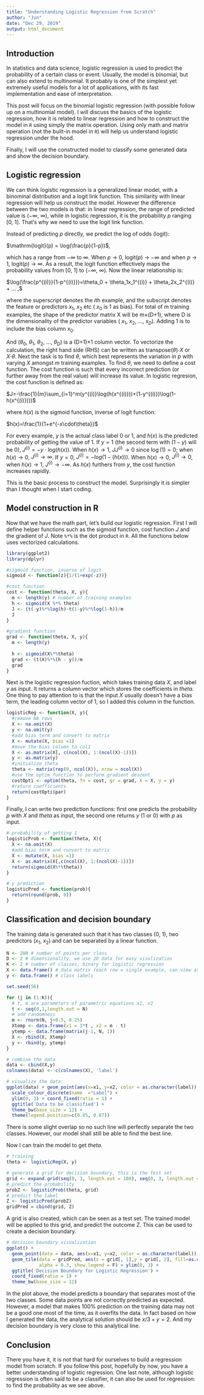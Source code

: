 ```yaml
---
title: "Understanding Logistic Regression from Scratch"
author: "Jun"
date: "Dec 29, 2019"
output: html_document
---
```


## Introduction

In statistics and data science, logistic regression is used to predict the probability of a certain class or event. Usually, the model is binomial, but can also extend to multinomial. It probably is one of the simplest yet extremely useful models for a lot of applications, with its fast implementation and ease of interpretation.

This post will focus on the binomial logistic regression (with possible follow up on a multinomial model). I will discuss the basics of the logistic regression, how it is related to linear regression and how to construct the model in `R` using simply the matrix operation. Using only math and matrix operation (not the built-in model in `R`) will help us understand logistic regression under the hood.

Finally, I will use the constructed model to classify some generated data and show the decision boundary.

## Logistic regression

We can think logistic regression is a generalized linear model, with a binominal distribution and a logit link function. This similarity with linear regression will help us construct the model. However the difference between the two models is that: in linear regression, the range of predicted value is ($-\infty$, $\infty$), while in logistic regression, it is the probability $p$ ranging [0, 1]. That’s why we need to use the logit link function.

Instead of predicting $p$ directly, we predict the log of odds (logit):

$\mathrm{logit}(p) = \log(\frac{p}{1-p})$,

which has a range from $-\infty$ to $\infty$. When $p$ → 0, logit($p$) → $-\infty$ and when $p$ → 1, logit($p$) → $\infty$. As a result, the logit function effectively maps the probability values from [0, 1] to ($-\infty$, $\infty$). Now the linear relationship is:

$\log(\frac{p^{(i)}}{1-p^{(i)}})=\theta_0 + \theta_1x_1^{(i)} + \theta_2x_2^{(i)} + … ,$

where the superscript denotes the *i*th example, and the subscript denotes the feature or predictors $x_1$, $x_2$ etc ( $x_0$ is 1 as bias). For total of m training examples, the shape of the predictor matrix X will be m×(D+1), where D is the dimensionality of the predictor variables ( $x_1$, $x_2$, …, $x_D$). Adding 1 is to include the bias column $x_0$.

And ($\theta_0$, $\theta_1$, $\theta_2$, …, $\theta_D$) is a (D+1)×1 column vector. To vectorize the calculation, the right hand side (RHS) can be written as transpose($\theta$)⋅$X$ or $X$⋅$\theta$. Next the task is to find $\theta$, which best represents the variation in $p$ with varying $X$ amongst $m$ training examples.
To find $\theta$, we need to define a cost function. The cost function is such that every incorrect prediction (or further away from the real value) will increase its value. In logistic regresion, the cost function is defined as:

$J=-\frac{1}{m}\sum_{i=1}^m(y^{(i)}\log(h(x^{(i)}))+(1-y^{(i)})\log(1-h(x^{(i)})))$

where $h(x)$ is the sigmoid function, inverse of logit function:

$h(x)=\frac{1}{1+e^{-x\cdot\theta}}$

For every example, $y$ is the actual class label 0 or 1, and $h(x)$ is the predicted probability of getting the value of 1. If $y = 1$ (the second term with $(1-y)$ will be 0), $J^{(i)} = -y⋅log(h(x))$. When $h(x) → 1$, $JJ^{(i)} → 0$ since $\log(1) = 0$; when $h(x) → 0$, $J^{(i)} → \infty$. If $y = 0$, $J^{(i)} = -log(1-(h(x)))$. When $h(x) → 0$, $J^{(i)} → 0$, when $h(x) → 1$, $J^{(i)} → -\infty$. As $h(x)$ furthers from $y$, the cost function increases rapidly.

This is the basic process to construct the model. Surprisingly it is simpler than I thought when I start coding.

## Model construction in R

Now that we have the math part, let’s build our logistic regression. First I will define helper functions such as the sigmoid function, cost function $J$ and the gradient of $J$. Note `%*%` is the dot product in `R`. All the functions below uses vectorized calculations.

```r
library(ggplot2)
library(dplyr)

#sigmoid function, inverse of logit
sigmoid <- function(z){1/(1+exp(-z))}

#cost function
cost <- function(theta, X, y){
  m <- length(y) # number of training examples
  h <- sigmoid(X %*% theta)
  J <- (t(-y)%*%log(h)-t(1-y)%*%log(1-h))/m
  J
}

#gradient function
grad <- function(theta, X, y){
  m <- length(y) 
  
  h <- sigmoid(X%*%theta)
  grad <- (t(X)%*%(h - y))/m
  grad
}
```

Next is the logistic regression fuction, which takes training data $X$, and label $y$ as input. It returns a column vector which stores the coefficients in $theta$. One thing to pay attention to is that the input $X$ usually doesn’t have a bias term, the leading column vector of 1, so I added this column in the function.

```r
logisticReg <- function(X, y){
  #remove NA rows
  X <- na.omit(X)
  y <- na.omit(y)
  #add bias term and convert to matrix
  X <- mutate(X, bias =1)
  #move the bias column to col1
  X <- as.matrix(X[, c(ncol(X), 1:(ncol(X)-1))])
  y <- as.matrix(y)
  #initialize theta
  theta <- matrix(rep(0, ncol(X)), nrow = ncol(X))
  #use the optim function to perform gradient descent
  costOpti <- optim(theta, fn = cost, gr = grad, X = X, y = y)
  #return coefficients
  return(costOpti$par)
}
```

Finally, I can write two prediction functions: first one predicts the probability $p$ with $X$ and $theta$ as input, the second one returns $y$ (1 or 0) with $p$ as input.

```r
# probability of getting 1
logisticProb <- function(theta, X){
  X <- na.omit(X)
  #add bias term and convert to matrix
  X <- mutate(X, bias =1)
  X <- as.matrix(X[,c(ncol(X), 1:(ncol(X)-1))])
  return(sigmoid(X%*%theta))
}

# y prediction
logisticPred <- function(prob){
  return(round(prob, 0))
}
```
## Classification and decision boundary

The training data is generated such that it has two classes (0, 1), two predictors ($x_1$, $x_2$) and can be separated by a linear function.

```r
N <- 200 # number of points per class
D <- 2 # dimensionality, we use 2D data for easy visulization
K <- 2 # number of classes, binary for logistic regression
X <- data.frame() # data matrix (each row = single example, can view as xy coordinates)
y <- data.frame() # class labels

set.seed(56)

for (j in (1:K)){
  # t, m are parameters of parametric equations x1, x2
  t <- seq(0,1,length.out = N) 
  # add randomness 
  m <- rnorm(N, j+0.5, 0.25) 
  Xtemp <- data.frame(x1 = 3*t , x2 = m - t) 
  ytemp <- data.frame(matrix(j-1, N, 1))
  X <- rbind(X, Xtemp)
  y <- rbind(y, ytemp)
}

# combine the data
data <- cbind(X,y)
colnames(data) <- c(colnames(X), 'label')

# visualize the data:
ggplot(data) + geom_point(aes(x=x1, y=x2, color = as.character(label)), size = 2) + 
  scale_colour_discrete(name  ="Label") + 
  ylim(0, 3) + coord_fixed(ratio = 1) +
  ggtitle('Data to be classified') +
  theme_bw(base_size = 12) +
  theme(legend.position=c(0.85, 0.87))
```

There is some slight overlap so no such line will perfectly separate the two classes. However, our model shall still be able to find the best line.

Now I can train the model to get $theta$.


```r
# training
theta <- logisticReg(X, y)

# generate a grid for decision boundary, this is the test set
grid <- expand.grid(seq(0, 3, length.out = 100), seq(0, 3, length.out = 100))
# predict the probability
probZ <- logisticProb(theta, grid)
# predict the label
Z <- logisticPred(probZ)
gridPred = cbind(grid, Z)
```

A grid is also created, which can be seen as a test set. The trained model will be applied to this grid, and predict the outcome Z. This can be used to create a decision boundary.

```r
# decision boundary visualization
ggplot() +   
  geom_point(data = data, aes(x=x1, y=x2, color = as.character(label)), size = 2, show.legend = F) + 
  geom_tile(data = gridPred, aes(x = grid[, 1],y = grid[, 2], fill=as.character(Z)), 
            alpha = 0.3, show.legend = F) + ylim(0, 3) +
  ggtitle('Decision Boundary for Logistic Regression') +
  coord_fixed(ratio = 1) +
  theme_bw(base_size = 12) 
```

In the plot above, the model predicts a boundary that separates most of the two classes. Some data points are not correctly predicted as expected. However, a model that makes 100% prediction on the training data may not be a good one most of the time, as it overfits the data. In fact based on how I generated the data, the analytical solution should be $x/3 + y = 2$. And my decision boundary is very close to this analytical line.

## Conclusion
There you have it, it is not that hard for ourselves to build a regression model from scratch. If you follow this post, hopefully by now, you have a better understanding of logistic regression. One last note, although logistic regression is often said to be a classifier, it can also be used for regression: to find the probability as we see above.



